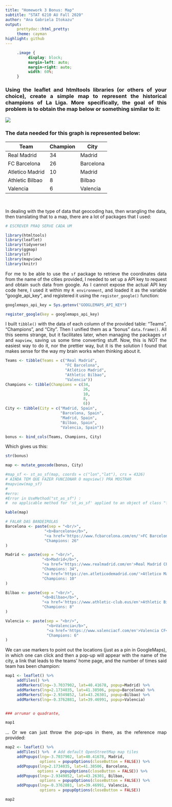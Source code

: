 ```yaml
---
title: "Homework 3 Bonus: Map"
subtitle: "STAT 6210 AU Fall 2020"
author: "Ana Gabriela Itokazu"
output:
     prettydoc::html_pretty:
     theme: cayman
highlight: github
---
```


```css

     .image {
          display: block;
          margin-left: auto;
          margin-right: auto;
          width: 60%;
     }

```

<div style="text-align: justify">

### Using the leaflet and htmltools libraries (or others of your choice), create a simple map to represent the historical champions of La Liga. More specifically, the goal of this problem is to obtain the map below or something similar to it:

</div>


<div class="image" id="example">
<img src="mapz.png"/>
</div>


<div style="text-align: justify">

### The data needed for this graph is represented below:

| Team            | Champion | City      |
|-----------------|----------|-----------|
| Real Madrid     | 34       | Madrid    |
| FC Barcelona    | 26       | Barcelona |
| Atletico Madrid | 10       | Madrid    |
| Athletic Bilbao | 8        | Bilbao    |
| Valencia        | 6        | Valencia  |

\

In dealing with the type of data that geocoding has, then wrangling the data, then translating that to a map, there are a lot of packages that I used:

</div>

```r

# ESCREVER PRAQ SERVE CADA UM

library(htmltools)
library(leaflet)
library(tidyverse)
library(ggmap)
library(sf)
library(mapview)
library(knitr)
```

<div style="text-align: justify">

For me to be able to use the `sf` package to retrieve the coordinates data from the name of the cities provided, I needed to set up a API key to request and obtain such data from google. As I cannot expose the actual API key code here, I used it within my `R environment`, and loaded it as the variable "google_api_key", and registered it using the `register_google()` function:

</div>

```r
googlemaps_api_key = Sys.getenv("GOOGLEMAPS_API_KEY")

register_google(key = googlemaps_api_key)
```

<div style="text-align: justify">

I built `tibble()` with the data of each column of the provided table: "Teams", "Champions", and "City". Then I unified them as a "bonus" `data.frame()`. All this seems strange, but it facilitates later, when managing the packages `sf` and `mapview`, saving us some time converting stuff. Now, this is NOT the easiest way to do it, nor the prettier way, but it is the solution I found that makes sense for the way my brain works when thinking about it.

</div>

```r

Teams <- tibble(Teams = c("Real Madrid",
                          "FC Barcelona",
                          "Atlético Madrid",
                          "Athletic Bilbao",
                          "Valencia"))
Champions <- tibble(Champions = c(34,
                                  26,
                                  10,
                                  8,
                                  6))
City <- tibble(City = c("Madrid, Spain",
                        "Barcelona, Spain",
                        "Madrid, Spain",
                        "Bilbao, Spain",
                        "Valencia, Spain"))

bonus <- bind_cols(Teams, Champions, City)

```

<div style="text-align: justify">

Which gives us this:

</div>

```r
str(bonus)
```

<div style="text-align: justify">

<!-- explain (crs = 4326), explain mutate_geocode(), explain sf -->

</div>

```r
map <- mutate_geocode(bonus, City)

#map_sf <- st_as_sf(map, coords = c("lon","lat"), crs = 4326)
# AINDA TEM QUE FAZER FUNCIONAR O mapview() PRA MOSTRAR
#mapview(map_sf)
#
#erro:
#Error in UseMethod("st_as_sf") : 
#  no applicable method for 'st_as_sf' applied to an object of class "function"

```

<div style="text-align: justify">

<!-- blob -->

</div>

```r
kable(map)
```

<div style="text-align: justify">

<!-- blob -->

</div>

```r


# FALAR DAS BANDEIROLAS
Barcelona <- paste(sep = "<br/>",
                 "<b>Barcelona</b>",
                 "<a href='https://www.fcbarcelona.com/en/'>FC Barcelona</a>",
                 "Champions: 26"
)

Madrid <- paste(sep = "<br/>",
                "<b>Madrid</b>",
                "<a href='https://www.realmadrid.com/en'>Real Madrid CF</a>",
                "Champions: 34",
                "<a href='https://en.atleticodemadrid.com/'>Atletico Madrid</a>",
                "Champions: 10"
)

Bilbao <- paste(sep = "<br/>",
                "<b>Bilbao</b>",
                "<a href='https://www.athletic-club.eus/en'>Athletic Bilbao</a>",
                "Champions: 8"
)

Valencia <- paste(sep = "<br/>",
                  "<b>Valencia</b>",
                  "<a href='https://www.valenciacf.com/en'>Valencia CF</a>",
                  "Champions: 6"
)

```

<div style="text-align: justify">

We can use markers to point out the locations (just as a pin in GoogleMaps), in which one can click and then a pop-up will appear with the name of the city, a link that leads to the teams' home page, and the number of times said team has been champion:

</div>

```r

map1 <- leaflet() %>%
     addTiles() %>%
     addMarkers(lng=-3.7037902, lat=40.41678, popup=Madrid) %>%
     addMarkers(lng=2.1734035, lat=41.38506, popup=Barcelona) %>%
     addMarkers(lng=-2.9349852, lat=43.26301, popup=Bilbao) %>%
     addMarkers(lng=-0.3762881, lat=39.46991, popup=Valencia)


### arrumar o quadrante, 
```

```r
map1
```

<div style="text-align: justify">

... Or we can just throw the pop-ups in there, as the reference map provided:

</div>

```r


map2 <- leaflet() %>%
     addTiles() %>%  # Add default OpenStreetMap map tiles
     addPopups(lng=-3.7037902, lat=40.41678, Madrid,
               options = popupOptions(closeButton = FALSE)) %>%
     addPopups(lng=2.1734035, lat=41.38506, Barcelona,
              options = popupOptions(closeButton = FALSE)) %>%
     addPopups(lng=-2.9349852, lat=43.26301, Bilbao,
               options = popupOptions(closeButton = FALSE)) %>%
     addPopups(lng=-0.3762881, lat=39.46991, Valencia,
               options = popupOptions(closeButton = FALSE))
```

```r
map2
```

